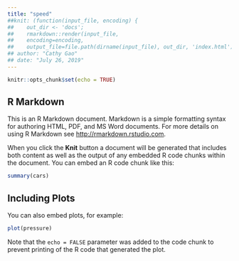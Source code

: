 ```yaml
---
title: "speed"
##knit: (function(input_file, encoding) {
##    out_dir <- 'docs';
##    rmarkdown::render(input_file,                                                 
##    encoding=encoding, 
##    output_file=file.path(dirname(input_file), out_dir, 'index.html'))})
## author: "Cathy Gao"
## date: "July 26, 2019"
---
```


```r
knitr::opts_chunk$set(echo = TRUE)
```

## R Markdown

This is an R Markdown document. Markdown is a simple formatting syntax for authoring HTML, PDF, and MS Word documents. For more details on using R Markdown see <http://rmarkdown.rstudio.com>.

When you click the **Knit** button a document will be generated that includes both content as well as the output of any embedded R code chunks within the document. You can embed an R code chunk like this:

```r
summary(cars)
```

## Including Plots

You can also embed plots, for example:

```r
plot(pressure)
```

Note that the `echo = FALSE` parameter was added to the code chunk to prevent printing of the R code that generated the plot.
